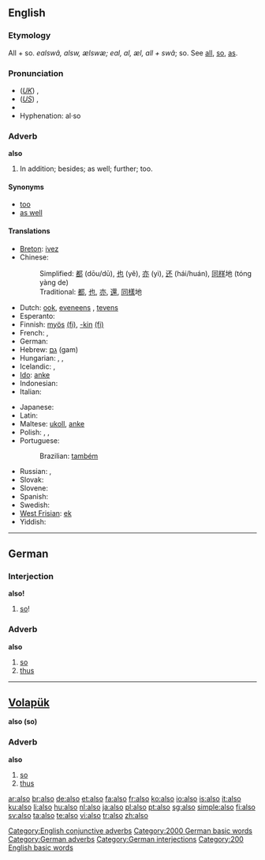 ==English==

{{rank|just|while|again|145|also|away|against|though}}

===Etymology===
All + so. {{OE.}} ''ealswâ, alsw, ælswæ; eal, al, æl, all + swâ''; so. See [[all]], [[so]], [[as]].

===Pronunciation===
* (''[[Received Pronunciation|UK]]'') {{IPA|/ˈɔːlsəʊ/}}, {{SAMPA|/"O:ls@U/}}
* (''[[General American|US]]'') {{IPA|/ˈɔːlsoʊ/}}, {{SAMPA|/"O:lsoU/}}
* {{audio|en-us-also.ogg|Audio (US)}}
* Hyphenation: al&middot;so

===Adverb===
'''also'''

# In addition; besides; as well; further; too.

====Synonyms====
* [[too]]
* [[as well]]

====Translations====
{{trans-top|in addition; besides; as well; further; too}}
* [[Breton]]: [[ivez]]
* Chinese:
*: Simplified: [[都]] (dōu/dū), [[也]] (yě), [[亦]] (yì), [[还]] (hái/huán), [[同样]]地 (tóng yàng de)
*: Traditional: [[都]], [[也]], [[亦]], [[還]], [[同樣]]地
* Dutch: [[ook]], [[eveneens]] {{i|formal}}, [[tevens]] {{i|formal}}
* Esperanto: {{t-|eo|ankaŭ|xs=Esperanto}}
* Finnish: [[myös]] [[:fi:myös|(fi)]], [[-kin#Finnish|-kin]] [[:fi:-kin|(fi)]]
* French: {{t+|fr|aussi}}, {{t+|fr|également}}
* German: {{t+|de|auch}}
* Hebrew: [[גם]] (gam)
* Hungarian: {{t|hu|szintén}}, {{t+|hu|is}}, {{t|hu|ugyancsak}}
* Icelandic: {{t+|is|líka}}, {{t+|is|einnig}}
* [[Ido]]: [[anke]]
* Indonesian: {{t+|id|juga|xs=Indonesian}}
* Italian: {{t+|it|anche}}
{{trans-mid}}
* Japanese: {{t-|ja|また|tr=mata|sc=Jpan}}
* Latin: {{t+|la|quoque}}
* Maltese: [[ukoll]], [[anke]]
* Polish: {{t+|pl|też}}, {{t+|pl|również}}, {{t+|pl|także}}
* Portuguese:
*: Brazilian: [[também]]
* Russian: {{t+|ru|тоже|sc=Cyrl}}, {{t+|ru|также|sc=Cyrl}}
* Slovak: {{t-|sk|aj}}
* Slovene: {{t+|sl|tudi}}
* Spanish: {{t+|es|también}}
* Swedish: {{t+|sv|också}}
* [[West Frisian]]: [[ek]]
* Yiddish: {{t-|yi|אויך|sc=Hebr|xs=Yiddish}}
{{trans-bottom}}

[[Category:English conjunctive adverbs]]

----

==German==

===Interjection===
'''also!'''

# [[so]]!

===Adverb===
'''also'''

# [[so]]
# [[thus]]

[[Category:2000 German basic words]]
[[Category:German adverbs]]
[[Category:German interjections]]

----

==[[Volapük]]==
'''also (so) '''

===Adverb===
'''also'''

# [[so]]
# [[thus]]

[[Category:200 English basic words]]

[[ar:also]]
[[br:also]]
[[de:also]]
[[et:also]]
[[fa:also]]
[[fr:also]]
[[ko:also]]
[[io:also]]
[[is:also]]
[[it:also]]
[[ku:also]]
[[li:also]]
[[hu:also]]
[[nl:also]]
[[ja:also]]
[[pl:also]]
[[pt:also]]
[[sg:also]]
[[simple:also]]
[[fi:also]]
[[sv:also]]
[[ta:also]]
[[te:also]]
[[vi:also]]
[[tr:also]]
[[zh:also]]